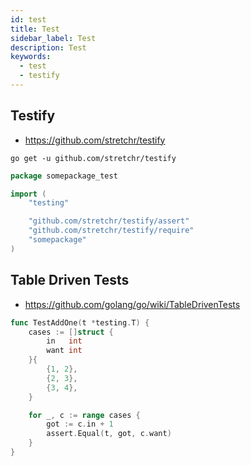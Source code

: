 ```yaml
---
id: test
title: Test
sidebar_label: Test
description: Test
keywords:
  - test
  - testify
---
```


## Testify

- https://github.com/stretchr/testify

```shell
go get -u github.com/stretchr/testify
```

```go
package somepackage_test

import (
	"testing"

	"github.com/stretchr/testify/assert"
	"github.com/stretchr/testify/require"
	"somepackage"
)
```

## Table Driven Tests

- https://github.com/golang/go/wiki/TableDrivenTests

```go
func TestAddOne(t *testing.T) {
	cases := []struct {
		in   int
		want int
	}{
		{1, 2},
		{2, 3},
		{3, 4},
	}

	for _, c := range cases {
		got := c.in + 1
		assert.Equal(t, got, c.want)
	}
}
```
